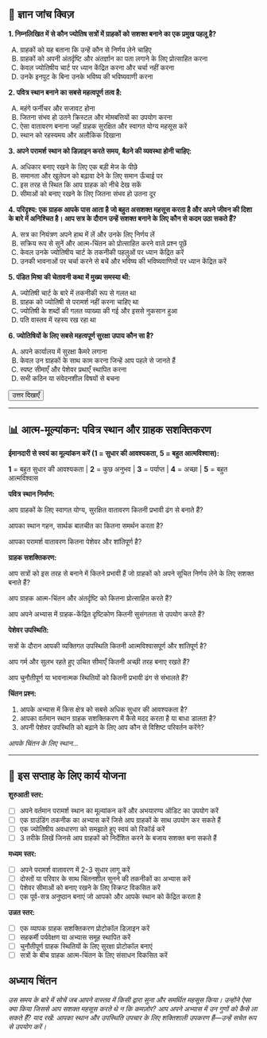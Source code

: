 ## 📝 ज्ञान जांच क्विज़ {.quiz-title}

::: {.quiz-box}
**1. निम्नलिखित में से कौन ज्योतिष सत्रों में ग्राहकों को सशक्त बनाने का एक प्रमुख पहलू है?**

A) ग्राहकों को यह बताना कि उन्हें कौन से निर्णय लेने चाहिए  
B) ग्राहकों को अपनी अंतर्दृष्टि और अंतर्ज्ञान का पता लगाने के लिए प्रोत्साहित करना  
C) केवल ज्योतिषीय चार्ट पर ध्यान केंद्रित करना और चर्चा नहीं करना  
D) उनके इनपुट के बिना उनके भविष्य की भविष्यवाणी करना

**2. पवित्र स्थान बनाने का सबसे महत्वपूर्ण तत्व है:**

A) महंगे फर्नीचर और सजावट होना  
B) जितना संभव हो उतने क्रिस्टल और मोमबत्तियों का उपयोग करना  
C) ऐसा वातावरण बनाना जहाँ ग्राहक सुरक्षित और स्वागत योग्य महसूस करें  
D) स्थान को रहस्यमय और अलौकिक दिखाना

**3. अपने परामर्श स्थान को डिज़ाइन करते समय, बैठने की व्यवस्था होनी चाहिए:**

A) अधिकार बनाए रखने के लिए एक बड़ी मेज के पीछे  
B) समानता और खुलेपन को बढ़ावा देने के लिए समान ऊँचाई पर  
C) इस तरह से स्थित कि आप ग्राहक को नीचे देख सकें  
D) सीमाओं को बनाए रखने के लिए जितना संभव हो उतना दूर

**4. परिदृश्य: एक ग्राहक आपके पास आता है जो बहुत असशक्त महसूस करता है और अपने जीवन की दिशा के बारे में अनिश्चित है। आप सत्र के दौरान उन्हें सशक्त बनाने के लिए कौन से कदम उठा सकते हैं?**

A) सत्र का नियंत्रण अपने हाथ में लें और उनके लिए निर्णय लें  
B) सक्रिय रूप से सुनें और आत्म-चिंतन को प्रोत्साहित करने वाले प्रश्न पूछें  
C) केवल उनके ज्योतिषीय चार्ट के तकनीकी पहलुओं पर ध्यान केंद्रित करें  
D) उनकी भावनाओं पर चर्चा करने से बचें और भविष्य की भविष्यवाणियों पर ध्यान केंद्रित करें

**5. पंडित मिश्रा की चेतावनी कथा में मुख्य समस्या थी:**

A) ज्योतिषी चार्ट के बारे में तकनीकी रूप से गलत था  
B) ग्राहक को ज्योतिषी से परामर्श नहीं करना चाहिए था  
C) ज्योतिषी के शब्दों की गलत व्याख्या की गई और इससे नुकसान हुआ  
D) पति वास्तव में रहस्य रख रहा था

**6. ज्योतिषियों के लिए सबसे महत्वपूर्ण सुरक्षा उपाय कौन सा है?**

A) अपने कार्यालय में सुरक्षा कैमरे लगाना  
B) केवल उन ग्राहकों के साथ काम करना जिन्हें आप पहले से जानते हैं  
C) स्पष्ट सीमाएँ और पेशेवर प्रथाएँ स्थापित करना  
D) सभी कठिन या संवेदनशील विषयों से बचना

<button onclick="toggleAnswers()" class="show-answers-btn">उत्तर दिखाएँ</button>

::: {.answers-content style="display: none;"}
**उत्तर कुंजी:** 1-B, 2-C, 3-B, 4-B, 5-C, 6-C
:::
:::

---

## 📊 आत्म-मूल्यांकन: पवित्र स्थान और ग्राहक सशक्तिकरण

::: {.assessment-box}

**ईमानदारी से स्वयं का मूल्यांकन करें (1 = सुधार की आवश्यकता, 5 = बहुत आत्मविश्वास):**

::: {.rating-scale}
**1** = बहुत सुधार की आवश्यकता | **2** = कुछ अनुभव | **3** = पर्याप्त | **4** = अच्छा | **5** = बहुत आत्मविश्वास
:::

**पवित्र स्थान निर्माण:**

आप ग्राहकों के लिए स्वागत योग्य, सुरक्षित वातावरण कितनी प्रभावी ढंग से बनाते हैं?

आपका स्थान गहन, सार्थक बातचीत का कितना समर्थन करता है?

आपका परामर्श वातावरण कितना पेशेवर और शांतिपूर्ण है?

**ग्राहक सशक्तिकरण:**

आप सत्रों को इस तरह से बनाने में कितने प्रभावी हैं जो ग्राहकों को अपने सूचित निर्णय लेने के लिए सशक्त बनाते हैं?

आप ग्राहक आत्म-चिंतन और अंतर्दृष्टि को कितना प्रोत्साहित करते हैं?

आप अपने अभ्यास में ग्राहक-केंद्रित दृष्टिकोण कितनी सुसंगतता से उपयोग करते हैं?

**पेशेवर उपस्थिति:**

सत्रों के दौरान आपकी व्यक्तिगत उपस्थिति कितनी आत्मविश्वासपूर्ण और शांतिपूर्ण है?

आप गर्म और सुलभ रहते हुए उचित सीमाएँ कितनी अच्छी तरह बनाए रखते हैं?

आप चुनौतीपूर्ण या भावनात्मक स्थितियों को कितनी प्रभावी ढंग से संभालते हैं?

**चिंतन प्रश्न:**

1. आपके अभ्यास में किस क्षेत्र को सबसे अधिक सुधार की आवश्यकता है?
2. आपका वर्तमान स्थान ग्राहक सशक्तिकरण में कैसे मदद करता है या बाधा डालता है?
3. अपनी पेशेवर उपस्थिति को बढ़ाने के लिए आप कौन से विशिष्ट परिवर्तन करेंगे?

::: {.writing-space}
*आपके चिंतन के लिए स्थान...*
:::

:::

---

## 🎯 इस सप्ताह के लिए कार्य योजना

::: {.action-box}

**शुरुआती स्तर:**

- [ ] अपने वर्तमान परामर्श स्थान का मूल्यांकन करें और अभयारण्य ऑडिट का उपयोग करें
- [ ] एक ग्राउंडिंग तकनीक का अभ्यास करें जिसे आप ग्राहकों के साथ उपयोग कर सकते हैं
- [ ] एक ज्योतिषीय अवधारणा को समझाते हुए स्वयं को रिकॉर्ड करें
- [ ] 3 तरीके लिखें जिनसे आप ग्राहकों को निर्देशित करने के बजाय सशक्त बना सकते हैं

**मध्यम स्तर:**

- [ ] अपने परामर्श वातावरण में 2-3 सुधार लागू करें
- [ ] दोस्तों या परिवार के साथ चिंतनशील सुनने की तकनीकों का अभ्यास करें
- [ ] पेशेवर सीमाओं को बनाए रखने के लिए स्क्रिप्ट विकसित करें
- [ ] एक पूर्व-सत्र अनुष्ठान बनाएं जो आपको और आपके स्थान को केंद्रित करता है

**उन्नत स्तर:**

- [ ] एक व्यापक ग्राहक सशक्तिकरण प्रोटोकॉल डिज़ाइन करें
- [ ] सहकर्मी पर्यवेक्षण या अभ्यास समूह स्थापित करें
- [ ] चुनौतीपूर्ण ग्राहक स्थितियों के लिए सुरक्षा प्रोटोकॉल बनाएं
- [ ] सत्रों के बीच ग्राहक आत्म-चिंतन के लिए संसाधन विकसित करें
:::

## **अध्याय चिंतन**
*उस समय के बारे में सोचें जब आपने वास्तव में किसी द्वारा सुना और समर्थित महसूस किया। उन्होंने ऐसा क्या किया जिससे आप सशक्त महसूस करते थे न कि कमज़ोर? आप अपने अभ्यास में उन गुणों को कैसे ला सकते हैं? याद रखें: आपका स्थान और उपस्थिति उपचार के लिए शक्तिशाली उपकरण हैं—उन्हें सचेत रूप से उपयोग करें।*

<script src="../scripts/quiz-interactions.js"></script>
